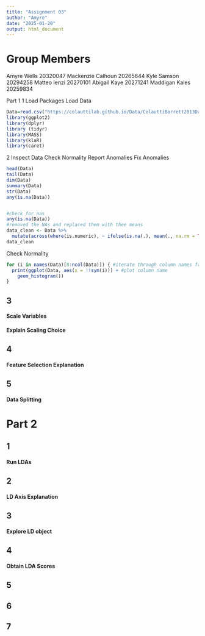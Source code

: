 ```yaml
---
title: "Assignment 03"
author: "Amyre"
date: "2025-01-20"
output: html_document
---
```


# Group Members

Amyre Wells 20320047
Mackenzie Calhoun 20265644
Kyle Samson 20294258
Matteo Ienzi 20270101
Abigail Kaye 20271241
Maddigan Kales 20259834


Part 1
1
Load Packages
Load Data

```r
Data=read.csv("https://colauttilab.github.io/Data/ColauttiBarrett2013Data.csv",header=T)
library(ggplot2)
library(dplyr)
library (tidyr)
library(MASS)
library(klaR)
library(caret)
```

2
Inspect Data
Check Normality 
Report Anomalies
Fix Anomalies

```r
head(Data)
tail(Data)
dim(Data)
summary(Data)
str(Data)
any(is.na(Data))


#check for nas
any(is.na(Data))
#removed the NAs and replaced them with thee means 
data_clean <- Data %>%
  mutate(across(where(is.numeric), ~ ifelse(is.na(.), mean(., na.rm = TRUE), .)))
data_clean
```

Check Normality 
```r
for (i in names(Data)[8:ncol(Data)]) { #iterate through column names from 8 on
  print(ggplot(Data, aes(x = !!sym(i))) + #plot column name
    geom_histogram())
}
```

## 3
#### Scale Variables

#### Explain Scaling Choice


## 4
#### Feature Selection Explanation

## 5
#### Data Splitting


# Part 2
## 1
#### Run LDAs


## 2
#### LD Axis Explanation


## 3
#### Explore LD object


## 4
#### Obtain LDA Scores

## 5


## 6


## 7